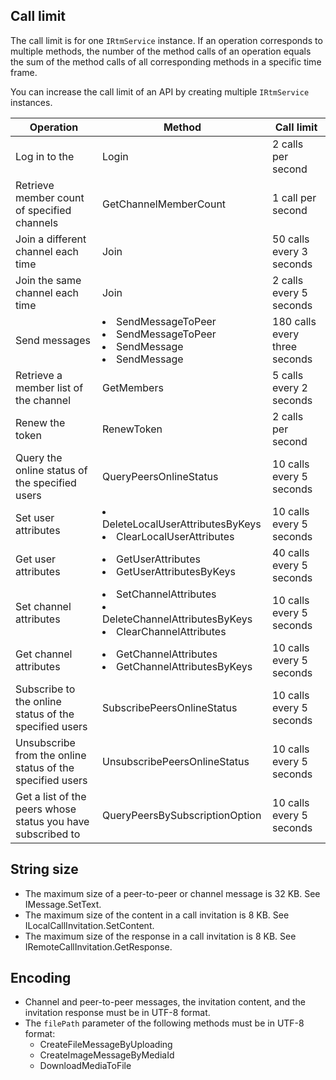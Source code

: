 <PlatformWrapper platform="unity">

## Call limit

The call limit is for one `IRtmService` instance. If an operation corresponds to multiple methods, the number of the method calls of an operation equals the sum of the method calls of all corresponding methods in a specific time frame.

<div class="alert note">You can increase the call limit of an API by creating multiple <code>IRtmService</code> instances.</div>


| Operation                                                    | Method                                                       | Call limit                 |
| ----------------------------------------------------------- | ------------------------------------------------------------ | ------------------------------ |
| Log in to the <Vg k="SIG" />                                |  <Link to="{{Global.SIG_SDK_API_CSHARP}}/classagora__rtm_1_1_rtm_client.html#a9db0f59b82135de821108fff4c1762b7">Login</Link>  | 2 calls per second         |
| Retrieve member count of specified channels |<Link to="{{Global.SIG_SDK_API_CSHARP}}/classagora__rtm_1_1_rtm_client.html#a17a6b07573380a32a8bc02b0a9128183">GetChannelMemberCount</Link>  | 1 call per second |
| Join a different channel each time | <Link to="{{Global.SIG_SDK_API_CSHARP}}/classagora__rtm_1_1_rtm_channel.html#a4183366baf9a4bd6d0d3fea9e057598f">Join</Link> | 50 calls every 3 seconds |
| Join the same channel each time | <Link to="{{Global.SIG_SDK_API_CSHARP}}/classagora__rtm_1_1_rtm_channel.html#a4183366baf9a4bd6d0d3fea9e057598f">Join</Link>  | 2 calls every 5 seconds |
| Send messages |<li><Link to="{{Global.SIG_SDK_API_CSHARP}}/classagora__rtm_1_1_rtm_client.html#a0e92debf159ea1c7967f9c2377b12df1">SendMessageToPeer</Link></li> <li><Link to="{{Global.SIG_SDK_API_CSHARP}}/classagora__rtm_1_1_rtm_client.html#a73020fa6946794b504b92c9386cbe811">SendMessageToPeer</Link></li><li><Link to="{{Global.SIG_SDK_API_CSHARP}}/classagora__rtm_1_1_rtm_channel.html?platform=Unity#a7be0987cd0ea5cdfb244ffbf035e2a0a">SendMessage</Link></li> <li> <Link to="{{Global.SIG_SDK_API_CSHARP}}/classagora__rtm_1_1_rtm_channel.html?platform=Unity#adf331445362aeb66ab615efbdd99b51a">SendMessage</Link></li>| 180 calls every three seconds          |
| Retrieve a member list of the channel          | <Link to="{{Global.SIG_SDK_API_CSHARP}}/classagora__rtm_1_1_rtm_channel.html#aee1dbed493d64ff165f183894a278314">GetMembers</Link> | 5 calls every 2 seconds |
| Renew the token| <Link to="{{Global.SIG_SDK_API_CSHARP}}/classagora__rtm_1_1_rtm_client.html#a7ec730f512ee03c9ea86ffd22b9a7d5a">RenewToken</Link> | 2 calls per second |
| Query the online status of the specified users |  <Link to="{{Global.SIG_SDK_API_CSHARP}}/classagora__rtm_1_1_rtm_client.html#a98620ca824f1b103598fec8b288f752e">QueryPeersOnlineStatus</Link>  | 10 calls every 5 seconds |
| Set user attributes                               | <li><Link to="{{Global.SIG_SDK_API_CSHARP}}/classagora__rtm_1_1_rtm_client.html#a7802a2fe1b094f97cfaa5da1f2b48a2b">DeleteLocalUserAttributesByKeys</Link></li><li><Link to="{{Global.SIG_SDK_API_CSHARP}}/classagora__rtm_1_1_rtm_client.html#af28a03ccc5a01024511724b4f928d0a4">ClearLocalUserAttributes</Link></li>| 10 calls every 5 seconds   |
| Get user attributes                               | <li><Link to="{{Global.SIG_SDK_API_CSHARP}}/classagora__rtm_1_1_rtm_client.html#af28a03ccc5a01024511724b4f928d0a4">GetUserAttributes</Link></li><li><Link to="{{Global.SIG_SDK_API_CSHARP}}/classagora__rtm_1_1_rtm_client.html#a493cc01f0080155e5e2b28a9105c746c">GetUserAttributesByKeys</Link></li> | 40 calls every 5 seconds   |
| Set channel attributes | <li><Link to="{{Global.SIG_SDK_API_CSHARP}}/classagora__rtm_1_1_rtm_client.html#a1b84dc3b8b013363287ce5d0901aa38a">SetChannelAttributes</Link></li><li><Link to="{{Global.SIG_SDK_API_CSHARP}}/classagora__rtm_1_1_rtm_client.html#a9769162e46878db9c3043a9b30c72222">DeleteChannelAttributesByKeys</Link></li><li><Link to="{{Global.SIG_SDK_API_CSHARP}}/classagora__rtm_1_1_rtm_client.html#aee18b3b557bf118166a3461109256ba7">ClearChannelAttributes</Link></li> | 10 calls every 5 seconds         |
| Get channel attributes | <li><Link to="{{Global.SIG_SDK_API_CSHARP}}/classagora__rtm_1_1_rtm_client.html#a08cac1962ed1d5fe3e16a8a6f988c77c">GetChannelAttributes</Link></li><li><Link to="{{Global.SIG_SDK_API_CSHARP}}/classagora__rtm_1_1_rtm_client.html#ad320993945f6f92152d92a14cb994288">GetChannelAttributesByKeys</Link> </li> | 10 calls every 5 seconds          |
| Subscribe to the online status of the specified users | <Link to="{{Global.SIG_SDK_API_CSHARP}}/classagora__rtm_1_1_rtm_client.html#ac7dbbf719ed3b3d035d97d16e5e3e294">SubscribePeersOnlineStatus</Link> | 10 calls every 5 seconds |
| Unsubscribe from the online status of the specified users |  <Link to="{{Global.SIG_SDK_API_CSHARP}}/classagora__rtm_1_1_rtm_client.html#a51bb3230503097d90f1093eae2d7ee8a">UnsubscribePeersOnlineStatus</Link> | 10 calls every 5 seconds |
| Get a list of the peers whose status you have subscribed to |<Link to="{{Global.SIG_SDK_API_CSHARP}}/classagora__rtm_1_1_rtm_client.html#a3852a6ce159e5a144a2b6de037f8459c">QueryPeersBySubscriptionOption</Link>| 10 calls every 5 seconds |

	

## String size

- The maximum size of a peer-to-peer or channel message is 32 KB. See  <Link to="{{Global.SIG_SDK_API_CSHARP}}/classagora__rtm_1_1_i_message.html#a5676ab94aed61a0164b9441923b434db">IMessage.SetText</Link>.
- The maximum size of the content in a call invitation is 8 KB. See <Link to="{{Global.SIG_SDK_API_CSHARP}}/classagora__rtm_1_1_local_invitation.html#ae7a9afa8629181f69e29ee7ac692e409">ILocalCallInvitation.SetContent</Link>.
- The maximum size of the response in a call invitation is 8 KB. See <Link to="{{Global.SIG_SDK_API_CSHARP}}/classagora__rtm_1_1_local_invitation.html#aeaa157785381a35f37289c1e12dbb342">IRemoteCallInvitation.GetResponse</Link>.

## Encoding

- Channel and peer-to-peer messages, the invitation content, and the invitation response must be in UTF-8 format.
- The `filePath` parameter of the following methods must be in UTF-8 format:
  - <Link to="{{Global.SIG_SDK_API_CSHARP}}/classagora__rtm_1_1_rtm_client.html#a06036c7264e79737ce29ed96c5c89731">CreateFileMessageByUploading</Link>
  - <Link to="{{Global.SIG_SDK_API_CSHARP}}/classagora__rtm_1_1_rtm_client.html#a6a131215de79338659b4042e1657d1d1">CreateImageMessageByMediaId</Link>
  - <Link to="{{Global.SIG_SDK_API_CSHARP}}/classagora__rtm_1_1_rtm_client.html#af6c801d790bab285d11ba2ca5e0be32c">DownloadMediaToFile</Link>

                    

</PlatformWrapper>
